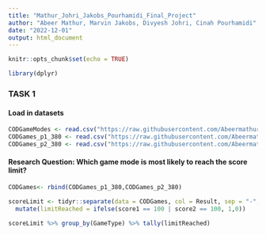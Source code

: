 ```yaml
---
title: "Mathur_Johri_Jakobs_Pourhamidi_Final_Project"
author: "Abeer Mathur, Marvin Jakobs, Divyesh Johri, Cinah Pourhamidi"
date: "2022-12-01"
output: html_document
---
```


```r
knitr::opts_chunk$set(echo = TRUE)
```


```r
library(dplyr)
```
### TASK 1

#### Load in datasets
```r
CODGameModes <- read.csv("https://raw.githubusercontent.com/Abeermathur7/STAT380Final/main/CODGameModes.csv")
CODGames_p1_380 <- read.csv("https://raw.githubusercontent.com/Abeermathur7/STAT380Final/main/CODGames_p1_380.csv")
CODGames_p2_380 <- read.csv("https://raw.githubusercontent.com/Abeermathur7/STAT380Final/main/CODGames_p2_380.csv")
```

#### Research Question: Which game mode is most likely to reach the score limit? 
```r
CODGames<- rbind(CODGames_p1_380,CODGames_p2_380)

scoreLimit <- tidyr::separate(data = CODGames, col = Result, sep = "-", into = c("score1","score2")) %>%
  mutate(limitReached = ifelse(score1 == 100 | score2 == 100, 1,0))

scoreLimit %>% group_by(GameType) %>% tally(limitReached)
```
